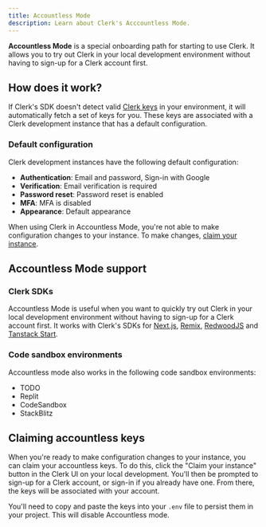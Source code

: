 ```yaml
---
title: Accountless Mode
description: Learn about Clerk's Acccountless Mode.
---
```


**Accountless Mode** is a special onboarding path for starting to use Clerk. It allows you to try out Clerk in your local development environment without having to sign-up for a Clerk account first.

## How does it work?

If Clerk's SDK doesn't detect valid [Clerk keys](TODO) in your environment, it will automatically fetch a set of keys for you. These keys are associated with a Clerk development instance that has a default configuration. 

### Default configuration

Clerk development instances have the following default configuration:

* **Authentication**: Email and password, Sign-in with Google
* **Verification**: Email verification is required
* **Password reset**: Password reset is enabled
* **MFA**: MFA is disabled
* **Appearance**: Default appearance

When using Clerk in Accountless Mode, you're not able to make configuration changes to your instance. To make changes, [claim your instance](#claiming-accountless-keys).


## Accountless Mode support

### Clerk SDKs

Accountless Mode is useful when you want to quickly try out Clerk in your local development environment without having to sign-up for a Clerk account first. It works with Clerk's SDKs for [Next.js](/docs/quickstarts/nextjs), [Remix](/docs/quickstarts/remix), [RedwoodJS](/docs/quickstarts/redwood) and [Tanstack Start](/docs/quickstarts/tanstack-start).

### Code sandbox environments

Accountless mode also works in the following code sandbox environments:

* TODO
* Replit
* CodeSandbox
* StackBlitz

## Claiming accountless keys

When you're ready to make configuration changes to your instance, you can claim your accountless keys. To do this, click the "Claim your instance" button in the Clerk UI on your local development. You'll then be prompted to sign-up for a Clerk account, or sign-in if you already have one. From there, the keys will be associated with your account. 

You'll need to copy and paste the keys into your `.env` file to persist them in your project. This will disable Accountless mode.